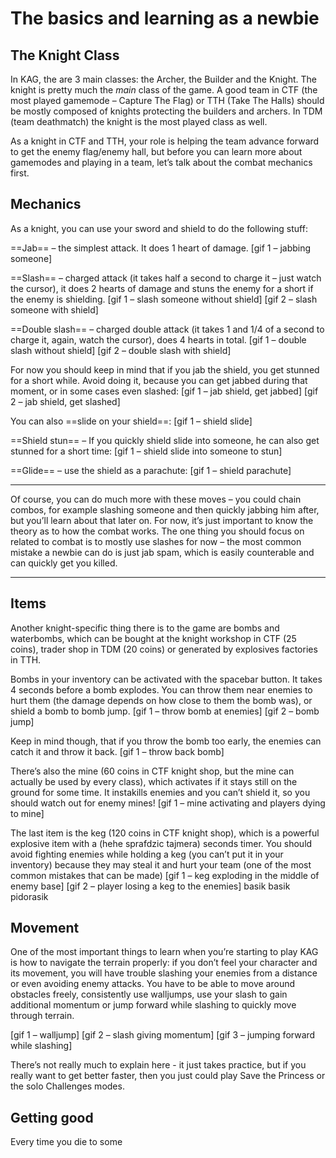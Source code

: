 # The basics and learning as a newbie

## The Knight Class
In KAG, the are 3 main classes: the Archer, the Builder and the Knight. The knight is pretty much the *main* class of the game. A good team in CTF (the most played gamemode -- Capture The Flag) or TTH (Take The Halls) should be mostly composed of knights protecting the builders and archers. In TDM (team deathmatch) the knight is the most played class as well.

As a knight in CTF and TTH, your role is helping the team advance forward to get the enemy flag/enemy hall, but before you can learn more about gamemodes and playing in a team, let’s talk about the combat mechanics first.

## Mechanics
As a knight, you can use your sword and shield to do the following stuff:

==Jab== -- the simplest attack. It does 1 heart of damage.
[gif 1 -- jabbing someone]

==Slash== -- charged attack (it takes half a second to charge it -- just watch the cursor), it does 2 hearts of damage and stuns the enemy for a short if the enemy is shielding.
[gif 1 -- slash someone without shield] 
[gif 2 -- slash someone with shield] 

==Double slash== -- charged double attack (it takes 1 and 1/4 of a second to charge it, again, watch the cursor), does 4 hearts in total.
[gif 1 -- double slash without shield] 
[gif 2 -- double slash with shield]

For now you should keep in mind that if you jab the shield, you get stunned for a short while. Avoid doing it, because you can get jabbed during that moment, or in some cases even slashed:
[gif 1 -- jab shield, get jabbed]
[gif 2 -- jab shield, get slashed]

You can also ==slide on your shield==:
[gif 1 -- shield slide]

==Shield stun== -- If you quickly shield slide into someone, he can also get stunned for a short time:
[gif 1 -- shield slide into someone to stun]

==Glide== -- use the shield as a parachute:
[gif 1 -- shield parachute]

---

Of course, you can do much more with these moves -- you could chain combos, for example slashing someone and then quickly jabbing him after, but you'll learn about that later on. For now, it's just important to know the theory as to how the combat works. The one thing you should focus on related to combat is to mostly use slashes for now -- the most common mistake a newbie can do is just jab spam, which is easily counterable and can quickly get you killed.

---

## Items

Another knight-specific thing there is to the game are bombs and waterbombs, which can be bought at the knight workshop in CTF (25 coins), trader shop in TDM (20 coins) or generated by explosives factories in TTH.

Bombs in your inventory can be activated with the spacebar button. It takes 4 seconds before a bomb explodes. You can throw them near enemies to hurt them (the damage depends on how close to them the bomb was), or shield a bomb to bomb jump.
[gif 1 -- throw bomb at enemies]
[gif 2 -- bomb jump]

Keep in mind though, that if you throw the bomb too early, the enemies can catch it and throw it back.
[gif 1 -- throw back bomb]

There's also the mine (60 coins in CTF knight shop, but the mine can actually be used by every class), which activates if it stays still on the ground for some time. It instakills enemies and you can't shield it, so you should watch out for enemy mines!
[gif 1 -- mine activating and players dying to mine]

The last item is the keg (120 coins in CTF knight shop), which is a powerful explosive item with a (hehe sprafdzic tajmera) seconds timer. You should avoid fighting enemies while holding a keg (you can't put it in your inventory) because they may steal it and hurt your team (one of the most common mistakes that can be made)
[gif 1 -- keg exploding in the middle of enemy base]
[gif 2 -- player losing a keg to the enemies]
basik basik pidorasik

## Movement
One of the most important things to learn when you're starting to play KAG is how to navigate the terrain properly: if you don't feel your character and its movement, you will have trouble slashing your enemies from a distance or even avoiding enemy attacks. You have to be able to move around obstacles freely, consistently use walljumps, use your slash to gain additional momentum or jump forward while slashing to quickly move through terrain.

[gif 1 -- walljump]
[gif 2 -- slash giving momentum]
[gif 3 -- jumping forward while slashing]

There's not really much to explain here - it just takes practice, but if you really want to get better faster, then you just could play Save the Princess or the solo Challenges modes.

## Getting good
Every time you die to some
